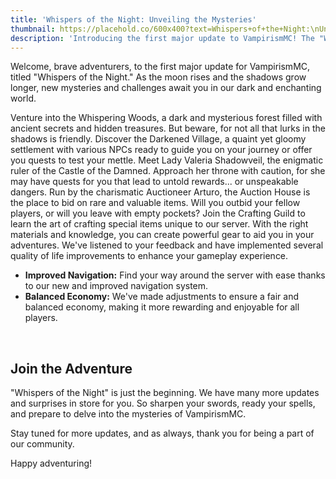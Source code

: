 ```yaml
---
title: 'Whispers of the Night: Unveiling the Mysteries'
thumbnail: https://placehold.co/600x400?text=Whispers+of+the+Night:\nUnveiling+the+Mysteries
description: 'Introducing the first major update to VampirismMC! The "Whispers of the Night" update'
---
```


Welcome, brave adventurers, to the first major update for VampirismMC, titled "Whispers of the Night." As the moon rises and the shadows grow longer, new mysteries and challenges await you in our dark and enchanting world.

<Heading level="2" text="New Areas to Explore" />

<Heading level="3" text="Whispering Woods" />
<Paragraph>Venture into the Whispering Woods, a dark and mysterious forest filled with ancient secrets and hidden treasures. But beware, for not all that lurks in the shadows is friendly.</Paragraph>

<Heading level="3" text="Darkened Village" />
<Paragraph>Discover the Darkened Village, a quaint yet gloomy settlement with various NPCs ready to guide you on your journey or offer you quests to test your mettle.</Paragraph>

<Heading level="2" text="Introducing Lady Valeria Shadowveil" />
<Paragraph>Meet Lady Valeria Shadowveil, the enigmatic ruler of the Castle of the Damned. Approach her throne with caution, for she may have quests for you that lead to untold rewards... or unspeakable dangers.</Paragraph>

<Heading level="2" text="New Gameplay Features" />

<Heading level="3" text="The Auction House" />
<Paragraph>Run by the charismatic Auctioneer Arturo, the Auction House is the place to bid on rare and valuable items. Will you outbid your fellow players, or will you leave with empty pockets?</Paragraph>

<Heading level="3" text="The Crafting Guild" />
<Paragraph>Join the Crafting Guild to learn the art of crafting special items unique to our server. With the right materials and knowledge, you can create powerful gear to aid you in your adventures.</Paragraph>

<Heading level="2" text="Quality of Life Improvements" />
We've listened to your feedback and have implemented several quality of life improvements to enhance your gameplay experience.

- **Improved Navigation:** Find your way around the server with ease thanks to our new and improved navigation system.
- **Balanced Economy:** We've made adjustments to ensure a fair and balanced economy, making it more rewarding and enjoyable for all players.

<br/>

## Join the Adventure

"Whispers of the Night" is just the beginning. We have many more updates and surprises in store for you. So sharpen your swords, ready your spells, and prepare to delve into the mysteries of VampirismMC.

Stay tuned for more updates, and as always, thank you for being a part of our community.

Happy adventuring!